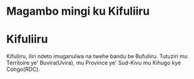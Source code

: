 # Magambo mingi ku Kifuliiru 

# Kifuliiru

Kifuliiru, iliri ndeto imuganulwa na twehe bandu be Bufuliiru. Tutuziri mu Territoire ye' Buvira(Uvira), mu Province ye' Sud-Kivu mu Kihugo kye Congo(RDC).